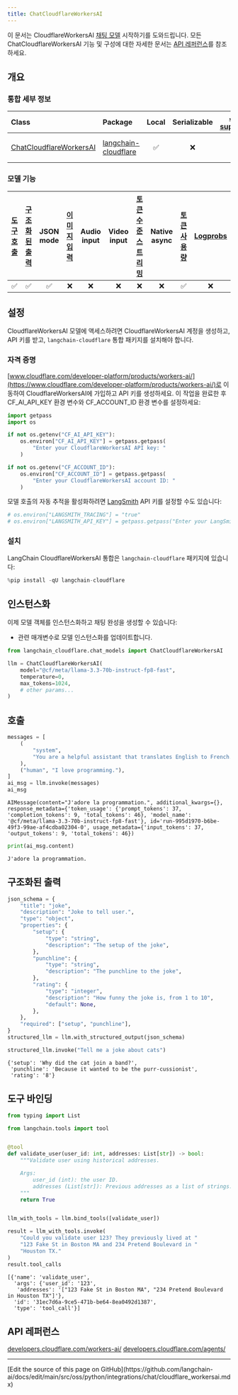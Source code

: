 ```yaml
---
title: ChatCloudflareWorkersAI
---
```


이 문서는 CloudflareWorkersAI [채팅 모델](/oss/python/langchain/models) 시작하기를 도와드립니다. 모든 ChatCloudflareWorkersAI 기능 및 구성에 대한 자세한 문서는 [API 레퍼런스](https://python.langchain.com/docs/integrations/chat/cloudflare_workersai/)를 참조하세요.

## 개요

### 통합 세부 정보

| Class | Package | Local | Serializable | [JS support](https://js.langchain.com/docs/integrations/chat/cloudflare) | Downloads | Version |
| :--- | :--- |:-----:|:------------:|:------------------------------------------------------------------------:| :---: | :---: |
| [ChatCloudflareWorkersAI](https://python.langchain.com/docs/integrations/chat/cloudflare_workersai/) | [langchain-cloudflare](https://pypi.org/project/langchain-cloudflare/) |   ✅   |      ❌       |                                     ❌                                     | ![PyPI - Downloads](https://img.shields.io/pypi/dm/langchain-cloudflare?style=flat-square&label=%20) | ![PyPI - Version](https://img.shields.io/pypi/v/langchain-cloudflare?style=flat-square&label=%20) |

### 모델 기능

| [도구 호출](/oss/python/langchain/tools) | [구조화된 출력](/oss/python/langchain/structured-output) | JSON mode | [이미지 입력](/oss/python/langchain/messages#multimodal) | Audio input | Video input | [토큰 수준 스트리밍](/oss/python/langchain/streaming/) | Native async | [토큰 사용량](/oss/python/langchain/models#token-usage) | [Logprobs](/oss/python/langchain/models#log-probabilities) |
|:-----------------------------------------:|:----------------------------------------------------:|:---------:|:----------------------------------------------:|:-----------:|:-----------:|:-----------------------------------------------------:|:------------:|:------------------------------------------------------:|:----------------------------------:|
|                     ✅                     |                          ✅                           |     ✅     |                       ❌                        |      ❌      |      ❌      |                           ❌                           |      ❌       |                             ✅                            |                 ❌                  |

## 설정

CloudflareWorkersAI 모델에 액세스하려면 CloudflareWorkersAI 계정을 생성하고, API 키를 받고, `langchain-cloudflare` 통합 패키지를 설치해야 합니다.

### 자격 증명

[www.cloudflare.com/developer-platform/products/workers-ai/](https://www.cloudflare.com/developer-platform/products/workers-ai/)로 이동하여 CloudflareWorkersAI에 가입하고 API 키를 생성하세요. 이 작업을 완료한 후 CF_AI_API_KEY 환경 변수와 CF_ACCOUNT_ID 환경 변수를 설정하세요:

```python
import getpass
import os

if not os.getenv("CF_AI_API_KEY"):
    os.environ["CF_AI_API_KEY"] = getpass.getpass(
        "Enter your CloudflareWorkersAI API key: "
    )

if not os.getenv("CF_ACCOUNT_ID"):
    os.environ["CF_ACCOUNT_ID"] = getpass.getpass(
        "Enter your CloudflareWorkersAI account ID: "
    )
```

모델 호출의 자동 추적을 활성화하려면 [LangSmith](https://docs.smith.langchain.com/) API 키를 설정할 수도 있습니다:

```python
# os.environ["LANGSMITH_TRACING"] = "true"
# os.environ["LANGSMITH_API_KEY"] = getpass.getpass("Enter your LangSmith API key: ")
```

### 설치

LangChain CloudflareWorkersAI 통합은 `langchain-cloudflare` 패키지에 있습니다:

```python
%pip install -qU langchain-cloudflare
```

## 인스턴스화

이제 모델 객체를 인스턴스화하고 채팅 완성을 생성할 수 있습니다:

- 관련 매개변수로 모델 인스턴스화를 업데이트합니다.

```python
from langchain_cloudflare.chat_models import ChatCloudflareWorkersAI

llm = ChatCloudflareWorkersAI(
    model="@cf/meta/llama-3.3-70b-instruct-fp8-fast",
    temperature=0,
    max_tokens=1024,
    # other params...
)
```

## 호출

```python
messages = [
    (
        "system",
        "You are a helpful assistant that translates English to French. Translate the user sentence.",
    ),
    ("human", "I love programming."),
]
ai_msg = llm.invoke(messages)
ai_msg
```

```output
AIMessage(content="J'adore la programmation.", additional_kwargs={}, response_metadata={'token_usage': {'prompt_tokens': 37, 'completion_tokens': 9, 'total_tokens': 46}, 'model_name': '@cf/meta/llama-3.3-70b-instruct-fp8-fast'}, id='run-995d1970-b6be-49f3-99ae-af4cdba02304-0', usage_metadata={'input_tokens': 37, 'output_tokens': 9, 'total_tokens': 46})
```

```python
print(ai_msg.content)
```

```output
J'adore la programmation.
```

## 구조화된 출력

```python
json_schema = {
    "title": "joke",
    "description": "Joke to tell user.",
    "type": "object",
    "properties": {
        "setup": {
            "type": "string",
            "description": "The setup of the joke",
        },
        "punchline": {
            "type": "string",
            "description": "The punchline to the joke",
        },
        "rating": {
            "type": "integer",
            "description": "How funny the joke is, from 1 to 10",
            "default": None,
        },
    },
    "required": ["setup", "punchline"],
}
structured_llm = llm.with_structured_output(json_schema)

structured_llm.invoke("Tell me a joke about cats")
```

```output
{'setup': 'Why did the cat join a band?',
 'punchline': 'Because it wanted to be the purr-cussionist',
 'rating': '8'}
```

## 도구 바인딩

```python
from typing import List

from langchain.tools import tool


@tool
def validate_user(user_id: int, addresses: List[str]) -> bool:
    """Validate user using historical addresses.

    Args:
        user_id (int): the user ID.
        addresses (List[str]): Previous addresses as a list of strings.
    """
    return True


llm_with_tools = llm.bind_tools([validate_user])

result = llm_with_tools.invoke(
    "Could you validate user 123? They previously lived at "
    "123 Fake St in Boston MA and 234 Pretend Boulevard in "
    "Houston TX."
)
result.tool_calls
```

```output
[{'name': 'validate_user',
  'args': {'user_id': '123',
   'addresses': '["123 Fake St in Boston MA", "234 Pretend Boulevard in Houston TX"]'},
  'id': '31ec7d6a-9ce5-471b-be64-8ea0492d1387',
  'type': 'tool_call'}]
```

## API 레퍼런스

[developers.cloudflare.com/workers-ai/](https://developers.cloudflare.com/workers-ai/)
[developers.cloudflare.com/agents/](https://developers.cloudflare.com/agents/)

---

<Callout icon="pen-to-square" iconType="regular">
  [Edit the source of this page on GitHub](https://github.com/langchain-ai/docs/edit/main/src/oss/python/integrations/chat/cloudflare_workersai.mdx)
</Callout>
